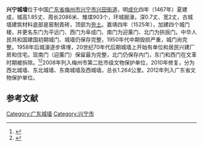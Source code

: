 {{文物保护单位|级别=省级|省区市=广东省|图片=|名称=兴宁古城墙|编号=7-27|分类=古建筑|时代=明清|所在=[[梅州市|梅州市]][[兴宁市|兴宁市]]兴田街道|登录=2012年10月20日}}

'''兴宁城墙'''位于中国[[广东省|广东省]][[梅州市|梅州市]][[兴宁市|兴宁市]][[兴田街道|兴田街道]]，明[[成化|成化]]四年（1467年）夏建成，城高1.85丈、周长2086米、雉堞903个，环城掘濠，深0.7丈、宽2丈，古城墙建筑材料底部是窑制青砖，顶部为[[夯土|夯土]]。嘉靖四年（1525年），加建四个城门楼，并更名东门为平远门、西门为阜成门、南门为迎薰门、北门为拱辰门。中华人民共和国建国初期城门、城墙仍保存完整，1950年代中期毁损严重，城门尚完整。1958年后城濠逐步填埋，20世纪70年代后期城墙上开始有单位和居民兴建厂房和住宅。现南门（迎薰门）保留最为完整，北门仍保存内门，东门和西门在文革时期被拆除。<ref>{{Cite web|url=http://www.meizhou.cn/news/0908/28/090828021.html|title=兴宁主要历史文化遗产|accessdate=|author=|date=2009-08-02|publisher=梅州网|archive-date=2016-03-04|archive-url=https://web.archive.org/web/20160304020251/http://www.meizhou.cn/news/0908/28/090828021.html|dead-url=no}}</ref><ref>{{Cite web|url=http://www.meizhou.cn/news/1012/18/10121800069.html|title=兴宁主要景区景点|accessdate=|author=|date=2010-12-18|publisher=梅州网|archive-date=2016-03-04|archive-url=https://web.archive.org/web/20160304025224/http://www.meizhou.cn/news/1012/18/10121800069.html|dead-url=no}}</ref>2008年列入梅州市第二批市级文物保护单位，2010年修复，分为西北城墙、东北城墙、东南城墙及西城墙，总长1.264公里。2012年列入广东省文物保护单位。

==参考文献==
{{reflist|2}}

{{DEFAULTSORT:X兴}}
{{广东省境内的古城墙}}
{{梅州市境内的广东省文物保护单位}}

[[Category:广东城墙|Category:广东城墙]]
[[Category:兴宁市|Category:兴宁市]]